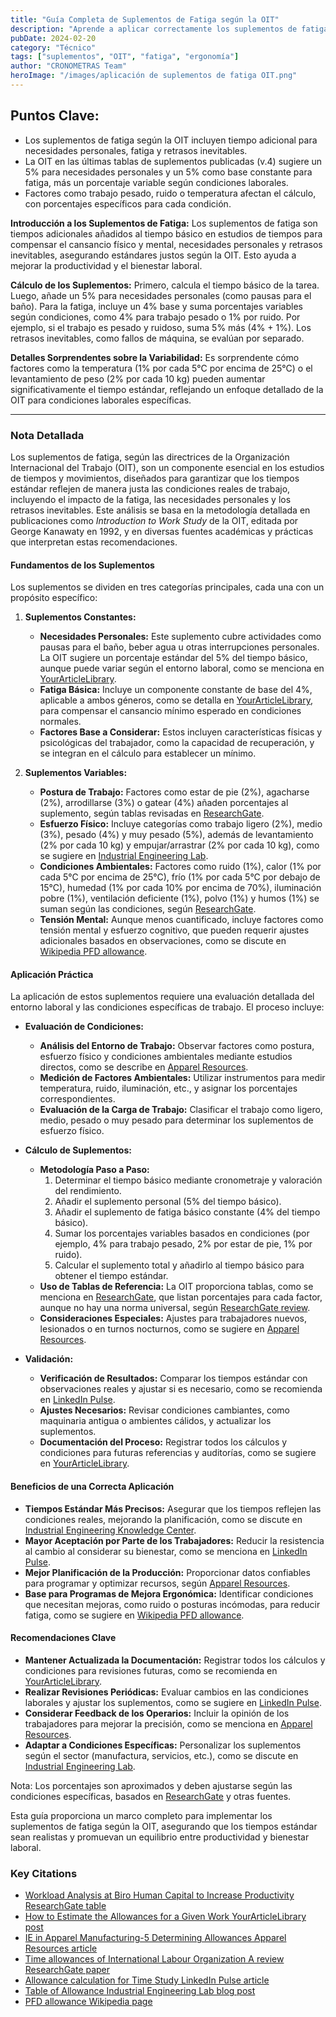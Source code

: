 ```yaml
---
title: "Guía Completa de Suplementos de Fatiga según la OIT"
description: "Aprende a aplicar correctamente los suplementos de fatiga de la OIT en tus estudios de tiempos"
pubDate: 2024-02-20
category: "Técnico"
tags: ["suplementos", "OIT", "fatiga", "ergonomía"]
author: "CRONOMETRAS Team"
heroImage: "/images/aplicación de suplementos de fatiga OIT.png"
---
```


## Puntos Clave:


- Los suplementos de fatiga según la OIT incluyen tiempo adicional para necesidades personales, fatiga y retrasos inevitables.
- La OIT en las últimas tablas de suplementos publicadas (v.4) sugiere un 5% para necesidades personales y un 5% como base constante para fatiga, más un porcentaje variable según condiciones laborales.
- Factores como trabajo pesado, ruido o temperatura afectan el cálculo, con porcentajes específicos para cada condición.

**Introducción a los Suplementos de Fatiga:**
Los suplementos de fatiga son tiempos adicionales añadidos al tiempo básico en estudios de tiempos para compensar el cansancio físico y mental, necesidades personales y retrasos inevitables, asegurando estándares justos según la OIT. 
Esto ayuda a mejorar la productividad y el bienestar laboral.

**Cálculo de los Suplementos:**
Primero, calcula el tiempo básico de la tarea. Luego, añade un 5% para necesidades personales (como pausas para el baño). Para la fatiga, incluye un 4% base y suma porcentajes variables según condiciones, como 4% para trabajo pesado o 1% por ruido. Por ejemplo, si el trabajo es pesado y ruidoso, suma 5% más (4% + 1%). Los retrasos inevitables, como fallos de máquina, se evalúan por separado.

**Detalles Sorprendentes sobre la Variabilidad:**
Es sorprendente cómo factores como la temperatura (1% por cada 5°C por encima de 25°C) o el levantamiento de peso (2% por cada 10 kg) pueden aumentar significativamente el tiempo estándar, reflejando un enfoque detallado de la OIT para condiciones laborales específicas.

---

### Nota Detallada

Los suplementos de fatiga, según las directrices de la Organización Internacional del Trabajo (OIT), son un componente esencial en los estudios de tiempos y movimientos, diseñados para garantizar que los tiempos estándar reflejen de manera justa las condiciones reales de trabajo, incluyendo el impacto de la fatiga, las necesidades personales y los retrasos inevitables. Este análisis se basa en la metodología detallada en publicaciones como *Introduction to Work Study* de la OIT, editada por George Kanawaty en 1992, y en diversas fuentes académicas y prácticas que interpretan estas recomendaciones.

#### Fundamentos de los Suplementos

Los suplementos se dividen en tres categorías principales, cada una con un propósito específico:

1. **Suplementos Constantes:**
   - **Necesidades Personales:** Este suplemento cubre actividades como pausas para el baño, beber agua u otras interrupciones personales. La OIT sugiere un porcentaje estándar del 5% del tiempo básico, aunque puede variar según el entorno laboral, como se menciona en [YourArticleLibrary](https://www.yourarticlelibrary.com/ergonomics/work-measurement/how-to-estimate-the-allowances-for-a-given-work/34508).
   - **Fatiga Básica:** Incluye un componente constante de base del 4%, aplicable a ambos géneros, como se detalla en [YourArticleLibrary](https://www.yourarticlelibrary.com/ergonomics/work-measurement/how-to-estimate-the-allowances-for-a-given-work/34508), para compensar el cansancio mínimo esperado en condiciones normales.
   - **Factores Base a Considerar:** Estos incluyen características físicas y psicológicas del trabajador, como la capacidad de recuperación, y se integran en el cálculo para establecer un mínimo.

2. **Suplementos Variables:**
   - **Postura de Trabajo:** Factores como estar de pie (2%), agacharse (2%), arrodillarse (3%) o gatear (4%) añaden porcentajes al suplemento, según tablas revisadas en [ResearchGate](https://www.researchgate.net/figure/ILOS-INDEX-OF-ALLOWANCES-A-Constant-allowances-5_tbl1_338766339).
   - **Esfuerzo Físico:** Incluye categorías como trabajo ligero (2%), medio (3%), pesado (4%) y muy pesado (5%), además de levantamiento (2% por cada 10 kg) y empujar/arrastrar (2% por cada 10 kg), como se sugiere en [Industrial Engineering Lab](http://industrialengineeringlabutm.blogspot.com/2011/02/table-of-allowance.html).
   - **Condiciones Ambientales:** Factores como ruido (1%), calor (1% por cada 5°C por encima de 25°C), frío (1% por cada 5°C por debajo de 15°C), humedad (1% por cada 10% por encima de 70%), iluminación pobre (1%), ventilación deficiente (1%), polvo (1%) y humos (1%) se suman según las condiciones, según [ResearchGate](https://www.researchgate.net/figure/ILOS-INDEX-OF-ALLOWANCES-A-Constant-allowances-5_tbl1_338766339).
   - **Tensión Mental:** Aunque menos cuantificado, incluye factores como tensión mental y esfuerzo cognitivo, que pueden requerir ajustes adicionales basados en observaciones, como se discute en [Wikipedia PFD allowance](https://en.wikipedia.org/wiki/PFD_allowance).

#### Aplicación Práctica

La aplicación de estos suplementos requiere una evaluación detallada del entorno laboral y las condiciones específicas de trabajo. El proceso incluye:

- **Evaluación de Condiciones:**
  - **Análisis del Entorno de Trabajo:** Observar factores como postura, esfuerzo físico y condiciones ambientales mediante estudios directos, como se describe en [Apparel Resources](https://apparelresources.com/business-news/manufacturing/ie-apparel-manufacturing-v-determining-allowances/).
  - **Medición de Factores Ambientales:** Utilizar instrumentos para medir temperatura, ruido, iluminación, etc., y asignar los porcentajes correspondientes.
  - **Evaluación de la Carga de Trabajo:** Clasificar el trabajo como ligero, medio, pesado o muy pesado para determinar los suplementos de esfuerzo físico.

- **Cálculo de Suplementos:**
  - **Metodología Paso a Paso:** 
    1. Determinar el tiempo básico mediante cronometraje y valoración del rendimiento.
    2. Añadir el suplemento personal (5% del tiempo básico).
    3. Añadir el suplemento de fatiga básico constante (4% del tiempo básico).
    4. Sumar los porcentajes variables basados en condiciones (por ejemplo, 4% para trabajo pesado, 2% por estar de pie, 1% por ruido).
    5. Calcular el suplemento total y añadirlo al tiempo básico para obtener el tiempo estándar.
  - **Uso de Tablas de Referencia:** La OIT proporciona tablas, como se menciona en [ResearchGate](https://www.researchgate.net/figure/ILOS-INDEX-OF-ALLOWANCES-A-Constant-allowances-5_tbl1_338766339), que listan porcentajes para cada factor, aunque no hay una norma universal, según [ResearchGate review](https://www.researchgate.net/publication/298115062_Time_allowances_of_International_Labour_Organization_A_review).
  - **Consideraciones Especiales:** Ajustes para trabajadores nuevos, lesionados o en turnos nocturnos, como se sugiere en [Apparel Resources](https://apparelresources.com/business-news/manufacturing/ie-apparel-manufacturing-v-determining-allowances/).

- **Validación:**
  - **Verificación de Resultados:** Comparar los tiempos estándar con observaciones reales y ajustar si es necesario, como se recomienda en [LinkedIn Pulse](https://www.linkedin.com/pulse/allowance-calculation-time-study-abdullah-al-rana-farhad).
  - **Ajustes Necesarios:** Revisar condiciones cambiantes, como maquinaria antigua o ambientes cálidos, y actualizar los suplementos.
  - **Documentación del Proceso:** Registrar todos los cálculos y condiciones para futuras referencias y auditorías, como se sugiere en [YourArticleLibrary](https://www.yourarticlelibrary.com/ergonomics/work-measurement/how-to-estimate-the-allowances-for-a-given-work/34508).

#### Beneficios de una Correcta Aplicación

- **Tiempos Estándar Más Precisos:** Asegurar que los tiempos reflejen las condiciones reales, mejorando la planificación, como se discute en [Industrial Engineering Knowledge Center](http://nraoiekc.blogspot.com/2019/08/work-measurement-ilo-work-study-book.html).
- **Mayor Aceptación por Parte de los Trabajadores:** Reducir la resistencia al cambio al considerar su bienestar, como se menciona en [LinkedIn Pulse](https://www.linkedin.com/pulse/allowance-calculation-time-study-abdullah-al-rana-farhad).
- **Mejor Planificación de la Producción:** Proporcionar datos confiables para programar y optimizar recursos, según [Apparel Resources](https://apparelresources.com/business-news/manufacturing/ie-apparel-manufacturing-v-determining-allowances/).
- **Base para Programas de Mejora Ergonómica:** Identificar condiciones que necesitan mejoras, como ruido o posturas incómodas, para reducir fatiga, como se sugiere en [Wikipedia PFD allowance](https://en.wikipedia.org/wiki/PFD_allowance).

#### Recomendaciones Clave

- **Mantener Actualizada la Documentación:** Registrar todos los cálculos y condiciones para revisiones futuras, como se recomienda en [YourArticleLibrary](https://www.yourarticlelibrary.com/ergonomics/work-measurement/how-to-estimate-the-allowances-for-a-given-work/34508).
- **Realizar Revisiones Periódicas:** Evaluar cambios en las condiciones laborales y ajustar los suplementos, como se sugiere en [LinkedIn Pulse](https://www.linkedin.com/pulse/allowance-calculation-time-study-abdullah-al-rana-farhad).
- **Considerar Feedback de los Operarios:** Incluir la opinión de los trabajadores para mejorar la precisión, como se menciona en [Apparel Resources](https://apparelresources.com/business-news/manufacturing/ie-apparel-manufacturing-v-determining-allowances/).
- **Adaptar a Condiciones Específicas:** Personalizar los suplementos según el sector (manufactura, servicios, etc.), como se discute en [Industrial Engineering Lab](http://industrialengineeringlabutm.blogspot.com/2011/02/table-of-allowance.html).



Nota: Los porcentajes son aproximados y deben ajustarse según las condiciones específicas, basados en [ResearchGate](https://www.researchgate.net/figure/ILOS-INDEX-OF-ALLOWANCES-A-Constant-allowances-5_tbl1_338766339) y otras fuentes.

Esta guía proporciona un marco completo para implementar los suplementos de fatiga según la OIT, asegurando que los tiempos estándar sean realistas y promuevan un equilibrio entre productividad y bienestar laboral.

### Key Citations
- [Workload Analysis at Biro Human Capital to Increase Productivity ResearchGate table](https://www.researchgate.net/figure/ILOS-INDEX-OF-ALLOWANCES-A-Constant-allowances-5_tbl1_338766339)
- [How to Estimate the Allowances for a Given Work YourArticleLibrary post](https://www.yourarticlelibrary.com/ergonomics/work-measurement/how-to-estimate-the-allowances-for-a-given-work/34508)
- [IE in Apparel Manufacturing-5 Determining Allowances Apparel Resources article](https://apparelresources.com/business-news/manufacturing/ie-apparel-manufacturing-v-determining-allowances/)
- [Time allowances of International Labour Organization A review ResearchGate paper](https://www.researchgate.net/publication/298115062_Time_allowances_of_International_Labour_Organization_A_review)
- [Allowance calculation for Time Study LinkedIn Pulse article](https://www.linkedin.com/pulse/allowance-calculation-time-study-abdullah-al-rana-farhad)
- [Table of Allowance Industrial Engineering Lab blog post](http://industrialengineeringlabutm.blogspot.com/2011/02/table-of-allowance.html)
- [PFD allowance Wikipedia page](https://en.wikipedia.org/wiki/PFD_allowance)